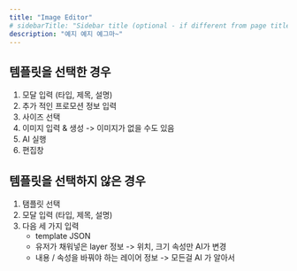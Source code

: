 ```yaml
---
title: "Image Editor"
# sidebarTitle: "Sidebar title (optional - if different from page title)"
description: "예지 예지 예그마~"
---
```


## 템플릿을 선택한 경우
1. 모달 입력 (타입, 제목, 설명)
2. 추가 적인 프로모션 정보 입력
3. 사이즈 선택
4. 이미지 입력 & 생성 -> 이미지가 없을 수도 있음
5. AI 실행
6. 편집창

## 템플릿을 선택하지 않은 경우
1. 탬플릿 선택
2. 모달 입력 (타입, 제목, 설명)
3. 다음 세 가지 입력
    - template JSON
    - 유저가 채워넣은 layer 정보 -> 위치, 크기 속성만 AI가 변경
    - 내용 / 속성을 바꿔야 하는 레이어 정보 -> 모든걸 AI 가 알아서